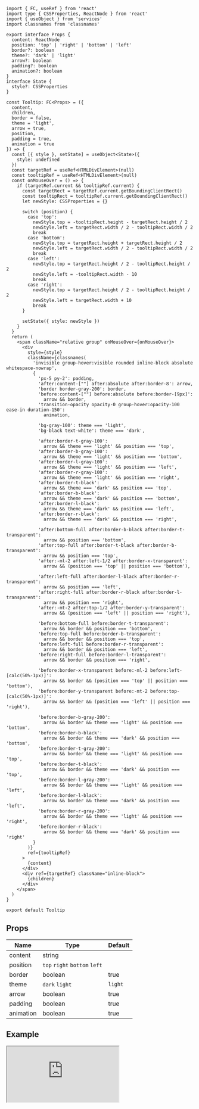 
```tsx title="components/Tooltip/index.tsx"
import { FC, useRef } from 'react'
import type { CSSProperties, ReactNode } from 'react'
import { useObject } from 'services'
import classnames from 'classnames'

export interface Props {
  content: ReactNode
  position: 'top' | 'right' | 'bottom' | 'left'
  border?: boolean
  theme?: 'dark' | 'light'
  arrow?: boolean
  padding?: boolean
  animation?: boolean
}
interface State {
  style?: CSSProperties
}

const Tooltip: FC<Props> = ({
  content,
  children,
  border = false,
  theme = 'light',
  arrow = true,
  position,
  padding = true,
  animation = true
}) => {
  const [{ style }, setState] = useObject<State>({
    style: undefined
  })
  const targetRef = useRef<HTMLDivElement>(null)
  const tooltipRef = useRef<HTMLDivElement>(null)
  const onMouseOver = () => {
    if (targetRef.current && tooltipRef.current) {
      const targetRect = targetRef.current.getBoundingClientRect()
      const tooltipRect = tooltipRef.current.getBoundingClientRect()
      let newStyle: CSSProperties = {}

      switch (position) {
        case 'top':
          newStyle.top = -tooltipRect.height - targetRect.height / 2
          newStyle.left = targetRect.width / 2 - tooltipRect.width / 2
          break
        case 'bottom':
          newStyle.top = targetRect.height + targetRect.height / 2
          newStyle.left = targetRect.width / 2 - tooltipRect.width / 2
          break
        case 'left':
          newStyle.top = targetRect.height / 2 - tooltipRect.height / 2
          newStyle.left = -tooltipRect.width - 10
          break
        case 'right':
          newStyle.top = targetRect.height / 2 - tooltipRect.height / 2
          newStyle.left = targetRect.width + 10
          break
      }

      setState({ style: newStyle })
    }
  }
  return (
    <span className="relative group" onMouseOver={onMouseOver}>
      <div
        style={style}
        className={classnames(
          'invisible group-hover:visible rounded inline-block absolute whitespace-nowrap',
          {
            'px-5 py-2': padding,
            'after:content-[""] after:absolute after:border-8': arrow,
            'border border-gray-200': border,
            'before:content-[""] before:absolute before:border-[9px]':
              arrow && border,
            'transition-opacity opacity-0 group-hover:opacity-100 ease-in duration-150':
              animation,

            'bg-gray-100': theme === 'light',
            'bg-black text-white': theme === 'dark',

            'after:border-t-gray-100':
              arrow && theme === 'light' && position === 'top',
            'after:border-b-gray-100':
              arrow && theme === 'light' && position === 'bottom',
            'after:border-l-gray-100':
              arrow && theme === 'light' && position === 'left',
            'after:border-r-gray-100':
              arrow && theme === 'light' && position === 'right',
            'after:border-t-black':
              arrow && theme === 'dark' && position === 'top',
            'after:border-b-black':
              arrow && theme === 'dark' && position === 'bottom',
            'after:border-l-black':
              arrow && theme === 'dark' && position === 'left',
            'after:border-r-black':
              arrow && theme === 'dark' && position === 'right',

            'after:bottom-full after:border-b-black after:border-t-transparent':
              arrow && position === 'bottom',
            'after:top-full after:border-t-black after:border-b-transparent':
              arrow && position === 'top',
            'after:-ml-2 after:left-1/2 after:border-x-transparent':
              arrow && (position === 'top' || position === 'bottom'),

            'after:left-full after:border-l-black after:border-r-transparent':
              arrow && position === 'left',
            'after:right-full after:border-r-black after:border-l-transparent':
              arrow && position === 'right',
            'after:-mt-2 after:top-1/2 after:border-y-transparent':
              arrow && (position === 'left' || position === 'right'),

            'before:bottom-full before:border-t-transparent':
              arrow && border && position === 'bottom',
            'before:top-full before:border-b-transparent':
              arrow && border && position === 'top',
            'before:left-full before:border-r-transparent':
              arrow && border && position === 'left',
            'before:right-full before:border-l-transparent':
              arrow && border && position === 'right',

            'before:border-x-transparent before:-ml-2 before:left-[calc(50%-1px)]':
              arrow && border && (position === 'top' || position === 'bottom'),
            'before:border-y-transparent before:-mt-2 before:top-[calc(50%-1px)]':
              arrow && border && (position === 'left' || position === 'right'),

            'before:border-b-gray-200':
              arrow && border && theme === 'light' && position === 'bottom',
            'before:border-b-black':
              arrow && border && theme === 'dark' && position === 'bottom',
            'before:border-t-gray-200':
              arrow && border && theme === 'light' && position === 'top',
            'before:border-t-black':
              arrow && border && theme === 'dark' && position === 'top',
            'before:border-l-gray-200':
              arrow && border && theme === 'light' && position === 'left',
            'before:border-l-black':
              arrow && border && theme === 'dark' && position === 'left',
            'before:border-r-gray-200':
              arrow && border && theme === 'light' && position === 'right',
            'before:border-r-black':
              arrow && border && theme === 'dark' && position === 'right'
          }
        )}
        ref={tooltipRef}
      >
        {content}
      </div>
      <div ref={targetRef} className="inline-block">
        {children}
      </div>
    </span>
  )
}

export default Tooltip
```

## Props

| Name                 | Type                          | Default |
| -------------------- | ----------------------------- | ------- |
| content<Required />  | string                        |         |
| position<Required /> | `top` `right` `bottom` `left` |         |
| border               | boolean                       | true    |
| theme                | `dark` `light`                | `light` |
| arrow                | boolean                       | true    |
| padding              | boolean                       | true    |
| animation            | boolean                       | true    |

## Example

<iframe
  src="https://codesandbox.io/embed/blog-v4-ub7ie?fontsize=14&hidenavigation=1&initialpath=%2Ftooltip&theme=dark&view=preview"
  style={{
    width: '100%',
    height: 500,
    border: 0,
    borderRadius: 4,
    overflow: 'hidden'
  }}
  title="Blog-v4"
  allow="accelerometer; ambient-light-sensor; camera; encrypted-media; geolocation; gyroscope; hid; microphone; midi; payment; usb; vr; xr-spatial-tracking"
  sandbox="allow-forms allow-modals allow-popups allow-presentation allow-same-origin allow-scripts"
></iframe>
